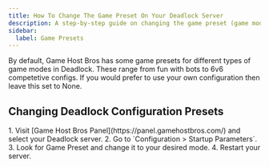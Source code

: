 ```yaml
---
title: How To Change The Game Preset On Your Deadlock Server
description: A step-by-step guide on changing the game preset (game mode) on your Deadlock server.
sidebar:
  label: Game Presets
---
```


By default, Game Host Bros has some game presets for different types of game modes in Deadlock. These range from fun with bots to 6v6 competetive configs. If you would prefer to use your own configuration then leave this set to None.

## Changing Deadlock Configuration Presets

<Steps>
1. Visit [Game Host Bros Panel](https://panel.gamehostbros.com/) and select your Deadlock server.
2. Go to `Configuration > Startup Parameters`.
3. Look for Game Preset and change it to your desired mode.
4. Restart your server.
</Steps>